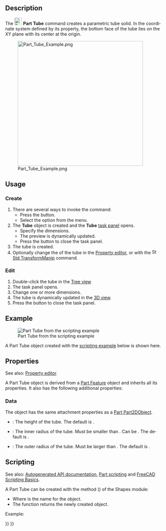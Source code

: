 <languages/>

<div lang="en" dir="ltr" class="mw-content-ltr">
{{Docnav
|[[Part_Torus|Torus]]
|[[Part_Primitives|Primitives]]
|[[Part_Workbench|Part]]
|IconL=Part_Torus.svg
|IconR=Part_Primitives.svg
|IconC=Workbench_Part.svg
}}
</div>

<div lang="en" dir="ltr" class="mw-content-ltr">
{{GuiCommand
|Name=Part Tube
|MenuLocation=Part → Primitives → Create tube
|Workbenches=[[Part_Workbench|Part]]
|Version=0.19
|SeeAlso=[[Part_Primitives|Part Primitives]]
}}
</div>

<div lang="en" dir="ltr" class="mw-content-ltr">
==Description==
</div>

<div lang="en" dir="ltr" class="mw-content-ltr">
The [[Image:Part_Tube.svg|24px]] '''Part Tube''' command creates a parametric tube solid. In the coordinate system defined by its {{PropertyData|Placement}} property, the bottom face of the tube lies on the XY plane with its center at the origin.
</div>

[[Image:Part_Tube_Example.png|400px]]

<div lang="en" dir="ltr" class="mw-content-ltr">
==Usage==
</div>

<div lang="en" dir="ltr" class="mw-content-ltr">
=== Create ===
</div>

<div lang="en" dir="ltr" class="mw-content-ltr">
# There are several ways to invoke the command:
#* Press the {{Button|[[Image:Part_Tube.svg|16px]] [[Part_Tube|Create tube]]}} button.
#* Select the {{MenuCommand|Part → Primitives → [[Image:Part_Tube.svg|16px]] Create tube}} option from the menu.
# The '''Tube''' object is created and the '''Tube''' [[Task_panel|task panel]] opens.
#* Specify the dimensions.
#* The preview is dynamically updated.
#* Press the {{Button|OK}} button to close the task panel.
# The tube is created.
# Optionally change the {{PropertyData|Placement}} of the tube in the [[Property_editor|Property editor]], or with the [[Image:Std_TransformManip.svg|16px]] [[Std_TransformManip|Std TransformManip]] command.
</div>

<div lang="en" dir="ltr" class="mw-content-ltr">
=== Edit ===
</div>

<div lang="en" dir="ltr" class="mw-content-ltr">
# Double-click the tube in the [[Tree_view|Tree view]]
# The {{MenuCommand|Tube}} task panel opens.
# Change one or more dimensions.
# The tube is dynamically updated in the [[3D_view|3D view]].
# Press the {{Button|OK}} button to close the task panel.
</div>

<div lang="en" dir="ltr" class="mw-content-ltr">
== Example ==
</div>

<div lang="en" dir="ltr" class="mw-content-ltr">
[[Image:Part_Tube_Scripting_Example.png|thumb|Part Tube from the scripting example]]
</div>

<div lang="en" dir="ltr" class="mw-content-ltr">
A Part Tube object created with the [[#Scripting|scripting example]] below is shown here.
</div>

<div lang="en" dir="ltr" class="mw-content-ltr">
==Properties==
</div>

<div lang="en" dir="ltr" class="mw-content-ltr">
See also: [[Property_editor|Property editor]].
</div>

<div lang="en" dir="ltr" class="mw-content-ltr">
A Part Tube object is derived from a [[Part_Feature|Part Feature]] object and inherits all its properties. It also has the following additional properties:
</div>

<div lang="en" dir="ltr" class="mw-content-ltr">
=== Data ===
</div>

<div lang="en" dir="ltr" class="mw-content-ltr">
{{TitleProperty|Attachment}}
</div>

<div lang="en" dir="ltr" class="mw-content-ltr">
The object has the same attachment properties as a [[Part_Part2DObject#Data|Part Part2DObject]].
</div>

<div lang="en" dir="ltr" class="mw-content-ltr">
{{TitleProperty|Tube}}
</div>

<div lang="en" dir="ltr" class="mw-content-ltr">
* {{PropertyData|Height|Length}}: The height of the tube. The default is {{Value|10mm}}.
* {{PropertyData|Inner Radius|Length}}: The inner radius of the tube. Must be smaller than {{PropertyData|Outer Radius}}. Can be {{Value|0}}. The default is {{Value|2mm}}.
* {{PropertyData|Outer Radius|Length}}: The outer radius of the tube. Must be larger than {{PropertyData|Inner Radius}}. The default is {{Value|5mm}}.
</div>

<div lang="en" dir="ltr" class="mw-content-ltr">
== Scripting ==
</div>

<div lang="en" dir="ltr" class="mw-content-ltr">
See also: [https://freecad.github.io/SourceDoc/ Autogenerated API documentation], [[Part_scripting|Part scripting]] and [[FreeCAD_Scripting_Basics|FreeCAD Scripting Basics]].
</div>

<div lang="en" dir="ltr" class="mw-content-ltr">
A Part Tube can be created with the {{Incode|addTube()}} method ({{Version|0.20}}) of the Shapes module:
</div>

{{Code|code=
tube = Shapes.addTube(FreeCAD.ActiveDocument, "myTube")
}}

<div lang="en" dir="ltr" class="mw-content-ltr">
* Where {{Incode|"myTube"}} is the name for the object.
* The function returns the newly created object.
</div>

<div lang="en" dir="ltr" class="mw-content-ltr">
Example:
</div>

{{Code|code=
import FreeCAD as App
from BasicShapes import Shapes

doc = App.activeDocument()

tube = Shapes.addTube(FreeCAD.ActiveDocument, "myTube")
tube.Height = 20
tube.InnerRadius = 2
tube.OuterRadius = 3
tube.Placement = App.Placement(App.Vector(2, 4, 5), App.Rotation(60, 60, 30))

doc.recompute()
}}


<div lang="en" dir="ltr" class="mw-content-ltr">
{{Docnav
|[[Part_Torus|Torus]]
|[[Part_Primitives|Primitives]]
|[[Part_Workbench|Part]]
|IconL=Part_Torus.svg
|IconR=Part_Primitives.svg
|IconC=Workbench_Part.svg
}}
</div>

{{Part_Tools_navi{{#translation:}}}}
{{Userdocnavi{{#translation:}}}}